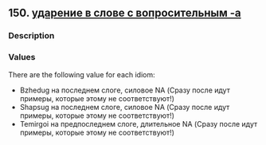 ## 150. <a href =  'https://agricolamz.github.io/The_Circassian_Isoglosses_Database/150.html'>ударение в слове с вопросительным -a</a>
### Description



### Values
There are the following value for each idiom:

* Bzhedug  на последнем слоге, силовое NA (Сразу после идут примеры, которые этому не соответствуют!)
* Shapsug  на последнем слоге, силовое NA (Сразу после идут примеры, которые этому не соответствуют!)
* Temirgoi  на предпоследнем слоге, длительное NA (Сразу после идут примеры, которые этому не соответствуют!)

